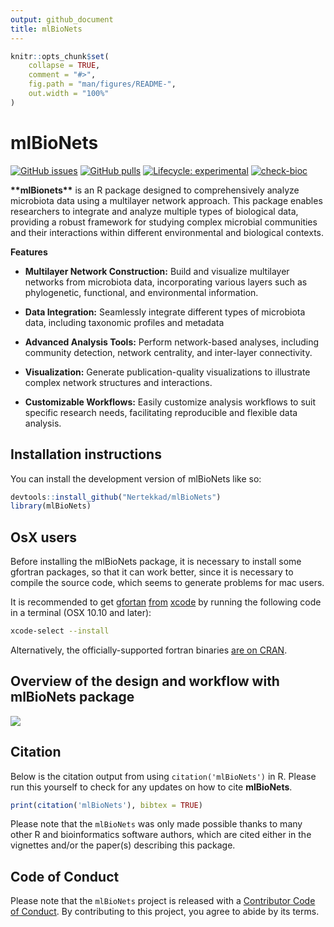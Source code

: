 ```yaml
---
output: github_document
title: mlBioNets
---
```


<!-- README.md is generated from README.Rmd. Please edit that file -->

```r
knitr::opts_chunk$set(
    collapse = TRUE,
    comment = "#>",
    fig.path = "man/figures/README-",
    out.width = "100%"
)
```

# mlBioNets

<!-- badges: start -->

[![GitHub issues](https://img.shields.io/github/issues/Nertekkad/mlBioNets)](https://github.com/Nertekkad/mlBioNets/issues) [![GitHub pulls](https://img.shields.io/github/issues-pr/Nertekkad/mlBioNets)](https://github.com/Nertekkad/mlBioNets/pulls) [![Lifecycle: experimental](https://img.shields.io/badge/lifecycle-experimental-orange.svg)](https://lifecycle.r-lib.org/articles/stages.html#experimental) [![check-bioc](https://github.com/Nertekkad/mlBioNets/actions/workflows/check-bioc.yml/badge.svg)](https://github.com/Nertekkad/mlBioNets/actions/workflows/check-bioc.yml)

<!-- badges: end -->

**\*\*mlBionets\*\*** is an R package designed to comprehensively analyze microbiota data using a multilayer network approach. This package enables researchers to integrate and analyze multiple types of biological data, providing a robust framework for studying complex microbial communities and their interactions within different environmental and biological contexts.

**Features**

-   **Multilayer Network Construction:** Build and visualize multilayer networks from microbiota data, incorporating various layers such as phylogenetic, functional, and environmental information.

-   **Data Integration:** Seamlessly integrate different types of microbiota data, including taxonomic profiles and metadata

-   **Advanced Analysis Tools:** Perform network-based analyses, including community detection, network centrality, and inter-layer connectivity.

-   **Visualization:** Generate publication-quality visualizations to illustrate complex network structures and interactions.

-   **Customizable Workflows:** Easily customize analysis workflows to suit specific research needs, facilitating reproducible and flexible data analysis.

## Installation instructions

You can install the development version of mlBioNets like so:

```r
devtools::install_github("Nertekkad/mlBioNets")
library(mlBioNets)
```

## OsX users

Before installing the mlBioNets package, it is necessary to install some gfortran packages, so that it can work better, since it is necessary to compile the source code, which seems to generate problems for mac users.

It is recommended to get [gfortan](https://developer.apple.com/downloads/index.action?=command%20line%20tools) [from](httpshttps://developer.apple.com/downloads/index.action?=command%20line%20tools://kingaa.github.io/mac-fortran.html) [xcode](https://developer.apple.com/downloads/index.action?=command%20line%20tools) by running the following code in a terminal (OSX 10.10 and later):

```bash
xcode-select --install
```

Alternatively, the officially-supported fortran binaries [are on CRAN](https://cran.r-project.org/bin/macosx/tools/).

## Overview of the design and workflow with mlBioNets package

![](man/figures/Diagram_workflow_mlBioNets.png)

## Citation

Below is the citation output from using `citation('mlBioNets')` in R. Please run this yourself to check for any updates on how to cite **mlBioNets**.

```r
print(citation('mlBioNets'), bibtex = TRUE)
```

Please note that the `mlBioNets` was only made possible thanks to many other R and bioinformatics software authors, which are cited either in the vignettes and/or the paper(s) describing this package.

## Code of Conduct

Please note that the `mlBioNets` project is released with a [Contributor Code of Conduct](http://bioconductor.org/about/code-of-conduct/). By contributing to this project, you agree to abide by its terms.
